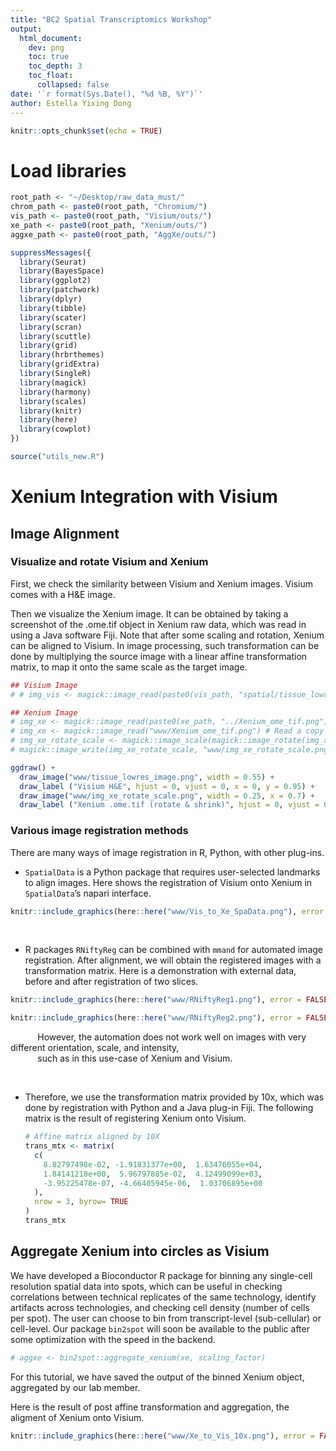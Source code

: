 ```yaml
---
title: "BC2 Spatial Transcriptomics Workshop"
output: 
  html_document:
    dev: png
    toc: true
    toc_depth: 3
    toc_float: 
      collapsed: false
date: '`r format(Sys.Date(), "%d %B, %Y")`'
author: Estella Yixing Dong
---
```


```r
knitr::opts_chunk$set(echo = TRUE)
```

# Load libraries

```r
root_path <- "~/Desktop/raw_data_must/"
chrom_path <- paste0(root_path, "Chromium/")
vis_path <- paste0(root_path, "Visium/outs/")
xe_path <- paste0(root_path, "Xenium/outs/")
aggxe_path <- paste0(root_path, "AggXe/outs/")

suppressMessages({
  library(Seurat)
  library(BayesSpace)
  library(ggplot2)
  library(patchwork)
  library(dplyr)
  library(tibble)
  library(scater)
  library(scran)
  library(scuttle)
  library(grid)
  library(hrbrthemes)
  library(gridExtra)
  library(SingleR)
  library(magick)
  library(harmony)
  library(scales)
  library(knitr)
  library(here)
  library(cowplot)
})

source("utils_new.R")
```

# Xenium Integration with Visium
## Image Alignment
### Visualize and rotate Visium and Xenium
First, we check the similarity between Visium and Xenium images. Visium comes with a H&E image. 

Then we visualize the Xenium image. It can be obtained by taking a screenshot of the .ome.tif object in Xenium raw data, which was read in using a Java software Fiji. Note that after some scaling and rotation, Xenium can be aligned to Visium. In image processing, such transformation can be done by multiplying the source image with a linear affine transformation matrix, to map it onto the same scale as the target image. 
```r
## Visium Image
# # img_vis <- magick::image_read(paste0(vis_path, "spatial/tissue_lowres_image.png"))

## Xenium Image
# img_xe <- magick::image_read(paste0(xe_path, "../Xenium_ome_tif.png"))
# img_xe <- magick::image_read("www/Xenium_ome_tif.png") # Read a copy from the current directory for knitting RMarkdown
# img_xe_rotate_scale <- magick::image_scale(magick::image_rotate(img_xe, 90), "x400")
# magick::image_write(img_xe_rotate_scale, "www/img_xe_rotate_scale.png", format = "png")
```

```r
ggdraw() + 
  draw_image("www/tissue_lowres_image.png", width = 0.55) + 
  draw_label ("Visium H&E", hjust = 0, vjust = 0, x = 0, y = 0.95) + 
  draw_image("www/img_xe_rotate_scale.png", width = 0.25, x = 0.7) + 
  draw_label ("Xenium .ome.tif (rotate & shrink)", hjust = 0, vjust = 0, x = 0.6, y = 0.95)
```


### Various image registration methods
There are many ways of image registration in R, Python, with other plug-ins. 

* `SpatialData` is a Python package that requires user-selected landmarks to align images. Here shows the registration of Visium onto Xenium in `SpatialData`'s napari interface.
```r
knitr::include_graphics(here::here("www/Vis_to_Xe_SpaData.png"), error = FALSE)
```

<br>

* R packages `RNiftyReg` can be combined with `mmand` for automated image registration. After alignment, we will obtain the registered images with a transformation matrix. Here is a demonstration with external data, before and after registration of two slices. 
```r
knitr::include_graphics(here::here("www/RNiftyReg1.png"), error = FALSE)
```
 
```r
knitr::include_graphics(here::here("www/RNiftyReg2.png"), error = FALSE)
```

|            However, the automation does not work well on images with very different orientation, scale, and intensity,
|            such as in this use-case of Xenium and Visium.  

<br>

* Therefore, we use the transformation matrix provided by 10x, which was done by registration with Python and a Java plug-in Fiji. The following matrix is the result of registering Xenium onto Visium.
  ```r
  # Affine matrix aligned by 10X
  trans_mtx <- matrix(
    c(
      8.82797498e-02, -1.91831377e+00,  1.63476055e+04,
      1.84141210e+00,  5.96797885e-02,  4.12499099e+03,
      -3.95225478e-07, -4.66405945e-06,  1.03706895e+00
    ),
    nrow = 3, byrow= TRUE
  )
  trans_mtx
  ```

## Aggregate Xenium into circles as Visium
We have developed a Bioconductor R package for binning any single-cell resolution spatial data into spots, which can be useful in checking correlations between technical replicates of the same technology, identify artifacts across technologies, and checking cell density (number of cells per spot). The user can choose to bin from transcript-level (sub-cellular) or cell-level. Our package `bin2spot` will soon be available to the public after some optimization with the speed in the backend. 
```r
# aggxe <- bin2spot::aggregate_xenium(xe, scaling_factor)
```

For this tutorial, we have saved the output of the binned Xenium object, aggregated by our lab member. 

Here is the result of post affine transformation and aggregation, the aligment of Xenium onto Visium. 
```r
knitr::include_graphics(here::here("www/Xe_to_Vis_10x.png"), error = FALSE)
```

